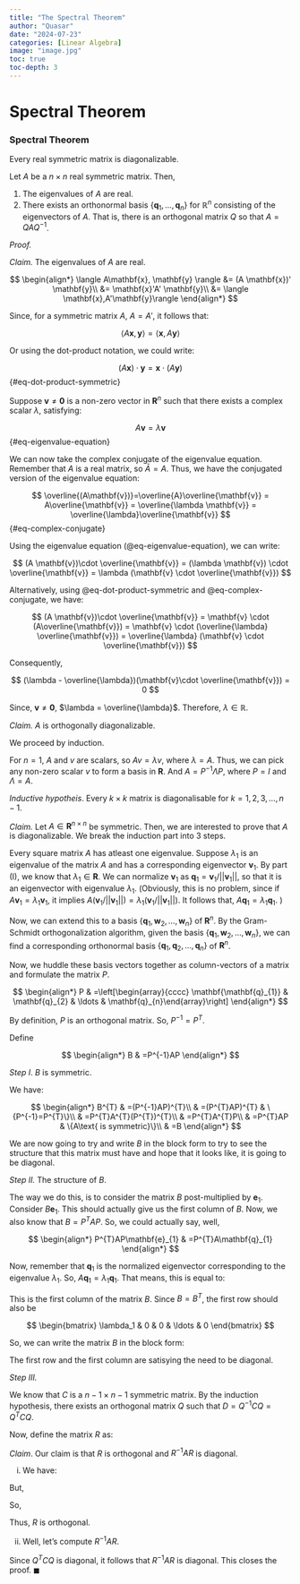 ```yaml
---
title: "The Spectral Theorem"
author: "Quasar"
date: "2024-07-23"
categories: [Linear Algebra]      
image: "image.jpg"
toc: true
toc-depth: 3
---
```


# Spectral Theorem

::: {#thm-spectral-theorem}

### Spectral Theorem

Every real symmetric matrix is diagonalizable.

Let $A$ be a $n \times n$ real symmetric matrix. Then, 

1) The eigenvalues of $A$ are real.
2) There exists an orthonormal basis $\{\mathbf{q}_1,\ldots,\mathbf{q}_n\}$ for $\mathbb{R}^n$ consisting of the eigenvectors of $A$. That is, there is an orthogonal matrix $Q$ so that $A = QAQ^{-1}$. 
:::

*Proof.* 

*Claim.* The eigenvalues of $A$ are real.

$$
\begin{align*}
\langle A\mathbf{x}, \mathbf{y} \rangle &= (A \mathbf{x})' \mathbf{y}\\
&= \mathbf{x}'A' \mathbf{y}\\
&= \langle \mathbf{x},A'\mathbf{y}\rangle
\end{align*}
$$

Since, for a symmetric matrix $A$, $A = A'$, it follows that:

$$
\langle A\mathbf{x},\mathbf{y}\rangle = \langle \mathbf{x}, A\mathbf{y} \rangle
$$

Or using the dot-product notation, we could write:

$$
(A\mathbf{x})\cdot \mathbf{y} = \mathbf{x}\cdot (A\mathbf{y})
$$ {#eq-dot-product-symmetric}

Suppose $\mathbf{v}\neq\mathbf{0}$ is a non-zero vector in $\mathbf{R}^n$ such that there exists a complex scalar $\lambda$, satisfying:

$$
A \mathbf{v} = \lambda \mathbf{v}
$$ {#eq-eigenvalue-equation}

We can now take the complex conjugate of the eigenvalue equation. Remember that $A$ is a real matrix, so $\bar{A} = A$. Thus, we have the conjugated version of the eigenvalue equation:

$$
\overline{(A\mathbf{v})}=\overline{A}\overline{\mathbf{v}} = A\overline{\mathbf{v}} = \overline{\lambda \mathbf{v}} = \overline{\lambda}\overline{\mathbf{v}}
$$ {#eq-complex-conjugate}

Using the eigenvalue equation (@eq-eigenvalue-equation), we can write:

$$
(A \mathbf{v})\cdot \overline{\mathbf{v}} = (\lambda \mathbf{v}) \cdot \overline{\mathbf{v}} = \lambda (\mathbf{v} \cdot \overline{\mathbf{v}})
$$

Alternatively, using @eq-dot-product-symmetric and @eq-complex-conjugate, we have:

$$
(A \mathbf{v})\cdot \overline{\mathbf{v}} = \mathbf{v} \cdot (A\overline{\mathbf{v}}) = \mathbf{v} \cdot (\overline{\lambda} \overline{\mathbf{v}}) = \overline{\lambda} (\mathbf{v} \cdot \overline{\mathbf{v}})
$$

Consequently,

$$
(\lambda - \overline{\lambda})(\mathbf{v}\cdot \overline{\mathbf{v}}) = 0
$$

Since, $\mathbf{v} \neq \mathbf{0}$, $\lambda = \overline{\lambda}$. Therefore, $\lambda \in \mathbb{R}$.

*Claim.* $A$ is orthogonally diagonalizable.

We proceed by induction. 

For $n=1$, $A$ and $v$ are scalars, so $Av = \lambda v$, where $\lambda = A$. Thus, we can pick any non-zero scalar $v$ to form a basis in $\mathbf{R}$. And $A=P^{-1}\Lambda P$, where $P=I$ and $\Lambda = A$. 

*Inductive hypotheis*. Every $k \times k$ matrix is diagonalisable for $k=1,2,3,\ldots,n-1$. 

*Claim.* Let $A \in \mathbf{R}^{n \times n}$ be symmetric. Then, we are interested to prove that $A$ is diagonalizable. We break the induction part into 3 steps.

Every square matrix $A$ has atleast one eigenvalue. Suppose $\lambda_{1}$ is an eigenvalue of the matrix $A$ and has a corresponding eigenvector $\mathbf{v}_1$. By part (I), we know that $\lambda_{1}\in\mathbf{R}$. We can normalize $\mathbf{v}_1$ as $\mathbf{q}_{1} = \mathbf{v}_1/||\mathbf{v}_1||$, so that it is an eigenvector with eigenvalue
$\lambda_{1}$. (Obviously, this is no problem, since if $A\mathbf{v}_1 = \lambda_1 \mathbf{v}_1$, it implies $A (\mathbf{v}_1/||\mathbf{v}_1||) = \lambda_1 (\mathbf{v}_1/||\mathbf{v}_1||)$. It follows that, $A \mathbf{q}_1 = \lambda_1 \mathbf{q}_1$. ) 

Now, we can extend this to a basis $\{\mathbf{q}_{1},\mathbf{w}_{2},\ldots,\mathbf{w}_{n}\}$ of $\mathbf{R}^n$. By the Gram-Schmidt orthogonalization algorithm, given the basis $\{\mathbf{q}_{1},\mathbf{w}_{2},\ldots,\mathbf{w}_{n}\}$,
we can find a corresponding orthonormal basis $\{\mathbf{q}_{1},\mathbf{q}_{2},\ldots,\mathbf{q}_{n}\}$ of $\mathbf{R}^n$.

Now, we huddle these basis vectors together as column-vectors of a matrix and formulate the matrix $P$.

$$
\begin{align*}
P & =\left[\begin{array}{cccc}
\mathbf{\mathbf{q}_{1}} & \mathbf{q}_{2} & \ldots & \mathbf{q}_{n}\end{array}\right]
\end{align*}
$$

By definition, $P$ is an orthogonal matrix. So, $P^{-1} = P^T$.

Define

$$
\begin{align*}
B & =P^{-1}AP
\end{align*}
$$


*Step I*. $B$ is symmetric.

We have:

$$
\begin{align*}
B^{T} & =(P^{-1}AP)^{T}\\
 & =(P^{T}AP)^{T} & \{P^{-1}=P^{T}\}\\
 & =P^{T}A^{T}(P^{T})^{T}\\
 & =P^{T}A^{T}P\\
 & =P^{T}AP & \{A\text{ is symmetric}\}\\
 & =B
\end{align*}
$$

We are now going to try and write $B$ in the block form to try to
see the structure that this matrix must have and hope that it looks
like, it is going to be diagonal. 

*Step II.* The structure of $B$. 

The way we do this, is to consider the matrix $B$ post-multiplied
by $\mathbf{e}_{1}$. Consider $B\mathbf{e}_{1}$. This should actually
give us the first column of $B$. Now, we also know that $B=P^{T}AP$.
So, we could actually say, well, 

$$
\begin{align*}
P^{T}AP\mathbf{e}_{1} & =P^{T}A\mathbf{q}_{1}
\end{align*}
$$

Now, remember that $\mathbf{q}_{1}$ is the normalized eigenvector
corresponding to the eigenvalue $\lambda_{1}$. So, $A\mathbf{q}_{1}=\lambda_{1}\mathbf{q}_{1}$.
That means, this is equal to:

\begin{align*}
P^{T}A\mathbf{q}_{1} & =P^{T}\lambda_{1}\mathbf{q}_{1}\\
 & =\lambda_{1}P^{t}\mathbf{q}_{1}\\
 & =\lambda_{1}\left[\begin{array}{c}
\mathbf{q}_{1}^{T}\\
\mathbf{q}_{2}^{T}\\
\vdots\\
\mathbf{q}_{n}^{T}
\end{array}\right]\mathbf{q}_{1}\\
 & =\lambda_{1}\left[\begin{array}{c}
\mathbf{q}_{1}^{T}\mathbf{q}_{1}\\
\mathbf{q}_{2}^{T}\mathbf{q}_{1}\\
\vdots\\
\mathbf{q}_{n}^{T}\mathbf{q}_{1}
\end{array}\right]\\
 & =\lambda_{1}\left[\begin{array}{c}
1\\
0\\
\vdots\\
0
\end{array}\right]\\
 & =\left[\begin{array}{c}
\lambda_{1}\\
0\\
0\\
0
\end{array}\right]
\end{align*}

This is the first column of the matrix $B$. Since $B=B^{T}$, the
first row should also be 

$$
\begin{bmatrix}
\lambda_1 & 0 & 0 & \ldots & 0
\end{bmatrix}
$$

So, we can write the matrix $B$ in the block form:

\begin{align*}
B & =\left[\begin{array}{cc}
\lambda_{1} & O\\
O & C
\end{array}\right]
\end{align*}

The first row and the first column are satisying the need to be diagonal. 

*Step III.*

We know that $C$ is a $n-1\times n-1$ symmetric matrix. By the induction hypothesis, there exists an orthogonal matrix $Q$ such that $D=Q^{-1}CQ = Q^T C Q$. 


Now, define the matrix $R$ as:

\begin{equation}
R:=P\left[\begin{array}{cc}
1 & 0_{1\times n-1}\\
0_{n-1\times1} & Q
\end{array}\right]
\end{equation}

*Claim*. Our claim is that $R$ is orthogonal and $R^{-1}AR$ is diagonal.

(i) We have:

\begin{align*}
R^{-1} & =\left[\begin{array}{cc}
1 & 0_{1\times n-1}\\
0_{n-1\times1} & Q^{-1}
\end{array}\right]P^{-1} & \{\text{Reverse order law}\}\\
 & =\left[\begin{array}{cc}
1 & 0_{1\times n-1}\\
0_{n-1\times1} & Q^{T}
\end{array}\right]P^{T} & \{P\text{ and }Q\text{ are orthogonal}\}
\end{align*}

But, 

\begin{align*}
R^{T} & =\left[\begin{array}{cc}
1 & 0_{1\times n-1}\\
0_{n-1\times1} & Q^{T}
\end{array}\right]P^{T}
\end{align*}

So, 

\begin{align*}
R^{T} & =R^{-1}
\end{align*}

Thus, $R$ is orthogonal.

(ii) Well, let's compute $R^{-1}AR$. 

\begin{align*}
R^{-1}AR & =R^{T}AR & \{R\text{ is orthogonal}\}\\
 & =\left[\begin{array}{cc}
1 & 0_{1\times n-1}\\
0_{n-1\times1} & Q^{T}
\end{array}\right]P^{T}AP\left[\begin{array}{cc}
1 & 0_{1\times n-1}\\
0_{n-1\times1} & Q
\end{array}\right]\\
 & =\left[\begin{array}{cc}
1 & 0_{1\times n-1}\\
0_{n-1\times1} & Q^{T}
\end{array}\right]B\left[\begin{array}{cc}
1 & 0_{1\times n-1}\\
0_{n-1\times1} & Q
\end{array}\right]\\
 & =\left[\begin{array}{cc}
1 & 0_{1\times n-1}\\
0_{n-1\times1} & Q^{T}
\end{array}\right]\left[\begin{array}{cc}
\lambda_{1} & 0_{1\times n-1}\\
0_{n-1\times1} & C
\end{array}\right]\left[\begin{array}{cc}
1 & 0_{1\times n-1}\\
0_{n-1\times1} & Q
\end{array}\right]\\
 & =\left[\begin{array}{cc}
\lambda_{1} & 0_{1\times n-1}\\
0_{n-1\times1} & Q^{T}C
\end{array}\right]\left[\begin{array}{cc}
1 & 0_{1\times n-1}\\
0_{n-1\times1} & Q
\end{array}\right]\\
 & =\left[\begin{array}{cc}
\lambda_{1} & 0_{1\times n-1}\\
0_{n-1\times1} & Q^{T}CQ
\end{array}\right]
\end{align*}

Since $Q^{T}CQ$ is diagonal, it follows that $R^{-1}AR$ is diagonal.
This closes the proof. $\blacksquare$